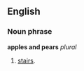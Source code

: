 ==English==

===Noun phrase===
'''apples and pears''' ''plural''

# {{cattag|Cockney rhyming slang}} [[stairs]].